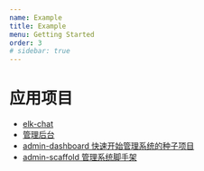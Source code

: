 ```yaml
---
name: Example
title: Example
menu: Getting Started
order: 3
# sidebar: true
---
```


# 应用项目

- [elk-chat](https://chat.thinkmore.xyz/)
- [管理后台](https://admin.thinkmore.xyz/)
- [admin-dashboard 快速开始管理系统的种子项目](https://github.com/minimal-studio/admin-dashboard)
- [admin-scaffold 管理系统脚手架](https://github.com/minimal-studio/admin-scaffold)
